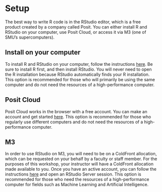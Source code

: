 # Setup

The best way to write R code is in the RStudio editor, which is a free product created by a company called Posit. You can either install R and RStudio on your computer, use Posit Cloud, or access it via M3 (one of SMU's supercomputers).

## Install on your computer

To install R and RStudio on your computer, follow the instructions [here](https://posit.co/download/rstudio-desktop/). Be sure to install R first, and then install RStudio. You will never need to open the R installation because RStudio automatically finds your R installation. This option is recommended for those who will primarily be using the same computer and do not need the resources of a high-performance computer.

## Posit Cloud

Posit Cloud works in the browser with a free account. You can make an account and get started [here](https://posit.cloud/). This option is recommended for those who regularly use different computers and do not need the resources of a high-performance computer.

## M3

In order to use RStudio on M3, you will need to be on a ColdFront allocation, which can be requested on your behalf by a faculty or staff member. For the purposes of this workshop, your instructor will have a ColdFront allocation made available to you. Once you have an active account, you can follow the instructions [here](https://southernmethodistuniversity.github.io/hpc_docs/portal.html) and open an RStudio Server session. This option is recommended for those who need the resources of a high-performance computer for fields such as Machine Learning and Artificial Intelligence.
